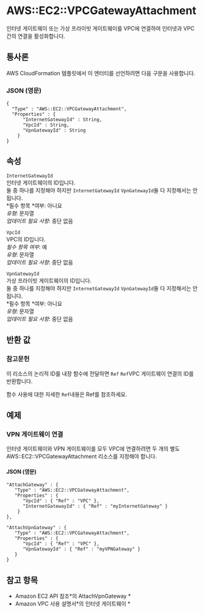 # AWS::EC2::VPCGatewayAttachment

인터넷 게이트웨이 또는 가상 프라이빗 게이트웨이를 VPC에 연결하여 인터넷과 VPC 간의 연결을 활성화합니다.

## 통사론

AWS CloudFormation 템플릿에서 이 엔터티를 선언하려면 다음 구문을 사용합니다.

### JSON (영문)

```
{
  "Type" : "AWS::EC2::VPCGatewayAttachment",
  "Properties" : {
      "InternetGatewayId" : String,
      "VpcId" : String,
      "VpnGatewayId" : String
    }
}
```

## 속성

`InternetGatewayId`  
인터넷 게이트웨이의 ID입니다.  
둘 중 하나를 지정해야 하지만 `InternetGatewayId` `VpnGatewayId`둘 다 지정해서는 안 됩니다.  
*필수 항목 *여부: 아니요  
_유형_: 문자열  
_업데이트 필요 사항_: 중단 없음

`VpcId`  
VPC의 ID입니다.  
_필수 항목 여부_: 예  
_유형_: 문자열  
_업데이트 필요 사항_: 중단 없음

`VpnGatewayId`  
가상 프라이빗 게이트웨이의 ID입니다.  
둘 중 하나를 지정해야 하지만 `InternetGatewayId` `VpnGatewayId`둘 다 지정해서는 안 됩니다.  
*필수 항목 *여부: 아니요  
_유형_: 문자열  
_업데이트 필요 사항_: 중단 없음

## 반환 값

### 참고문헌

이 리소스의 논리적 ID를 내장 함수에 전달하면 `Ref` `Ref`VPC 게이트웨이 연결의 ID를 반환합니다.

함수 사용에 대한 자세한 `Ref`내용은 Ref를 참조하세요.

## 예제

### VPN 게이트웨이 연결

인터넷 게이트웨이와 VPN 게이트웨이를 모두 VPC에 연결하려면 두 개의 별도 AWS::EC2::VPCGatewayAttachment 리소스를 지정해야 합니다.

#### JSON (영문)

```
"AttachGateway" : {
   "Type" : "AWS::EC2::VPCGatewayAttachment",
   "Properties" : {
      "VpcId" : { "Ref" : "VPC" },
      "InternetGatewayId" : { "Ref" : "myInternetGateway" }
    }
},

"AttachVpnGateway" : {
   "Type" : "AWS::EC2::VPCGatewayAttachment",
   "Properties" : {
      "VpcId" : { "Ref" : "VPC" },
      "VpnGatewayId" : { "Ref" : "myVPNGateway" }
   }
}
```

## 참고 항목

- Amazon EC2 API 참조*의 AttachVpnGateway *
- Amazon VPC 사용 설명서*의 인터넷 게이트웨이 *
